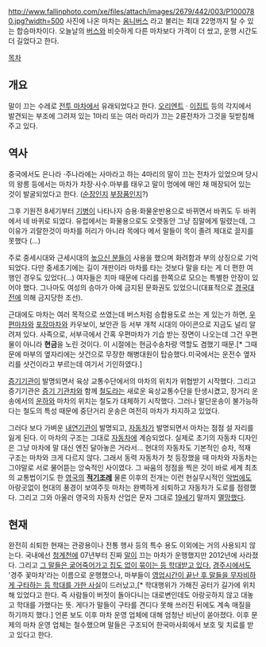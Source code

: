 http://www.fallinphoto.com/xe/files/attach/images/2679/442/003/P1000780.jpg?width=500
사진에 나온 마차는 [[옴니버스]] 라고 불리는 최대 22명까지 탈 수 있는 합승마차이다. 오늘날의 [[버스]]와 비슷하게 다른 마차보다 가격이 더 쌌고, 운행 시간도 더 길었다고 한다.

[[목차]]

== 개요 ==
말이 끄는 수레로 [[전투 마차]]에서 유래되었다고 한다. [[오리엔트]] · [[이집트]] 등의 각지에서 발견되는 부조에 그려져 있는 1마리 또는 여러 마리가 끄는 2륜전차가 그것을 뒷받침해주고 있다.

== 역사 == 
중국에서도 은나라 ·주나라에는 사마라고 하는 4마리의 말이 끄는 전차가 있었으며 당시의 왕릉 등에서는 마차가 차장·사수.마부를 태우고 말이 멍에에 매인 채 매장되어 있는 것이 발굴되었다고 한다. ([[순장]]인지 [[부장품]]인지?)

그후 기원전 8세기부터 [[기병]]이 나타나자 승용·화물운반용으로 바뀌면서 바퀴도 두 바퀴에서 네 바퀴로 되었다. 유럽에서는 화물용으로도 오랫동안 그냥 짐말에게 밀렸는데, 그 이유가 괴랄한것이 마차를 허리가 아니라 목에다 메서 말들이 목이 졸려 제대로 끌지를 못했다 (...)

주로 중세시대와 근세시대의 [[높으신 분들]]이 사용을 했으며 화려함과 부의 상징으로 기억되었다. 다만 중세초기에는 길이 개판이라 마차를 타는 것보다 말을 타는 게 더 편한 여행인 경우도 있었다(...) 여자들은 치마 때문에 다리를 한쪽으로 모으는 특별한 안장이 있어야 했다. 그나마도 여성의 승마가 아예 금지된 문화권도 있었으니(대표적으로 [[경국대전]]에 의해 금지당한 조선).

근대에도 마차는 여러 목적으로 쓰였는데 버스처럼 승합용도로 쓰는 게 있는가 하면, [[우편마차]]와 [[포장마차]]와 카우보이, 보안관 등 서부 개척 시대의 아이콘으로 지금도 널리 알려져 있다. 사족으로, 서부극에서 간혹 우편마차가 기습 받는 장면이 나오는데 그건 우편물이 아니라 '''현금'''을 노린 것이다. 이 시절에는 현금수송차량 역할도 겸했기 때문.[* 그때문에 마부의 옆자리에는 샷건으로 무장한 해병대원이 탑승했다.미국에서는 운전수 옆자리를 샷건이라고 부르는데 여기서 기인하였다.]

[[증기기관]]이 발명되면서 육상 교통수단에서의 마차의 위치가 위협받기 시작했다. 그리고 증기기관은 [[증기 기관차]]와 함께 [[철도]]라는 새로운 육상교통수단을 탄생시켰고, 장거리 운송에서의 [[운하]]와 마차의 위치는 철도가 대체하기 시작했다. 그러나 말단운송이 불가능하다는 철도의 특성 때문에 중단거리 운송은 여전히 마차가 차지하고 있었다. 

그러다 보다 가벼운 [[내연기관]]이 발명되고, [[자동차]]가 발명되면서 마차는 점점 설 자리를 잃게 된다. 이 마차의 구조는 그대로 [[자동차]]에 계승되었다. 실제로 초기의 자동차 디자인은 그냥 마차에 말 대신 엔진 달아놓은 거라서... 현대의 자동차도 기본적인 승차, 적재 구조는 마차와 크게 다르지 않다. 그래서 동력 자동차가 첫 등장했을 때 마차와 자동차는 그야말로 서로 물어뜯는 앙숙적인 사이였다. 그 싸움의 정점을 찍은 것이 바로 세계 최초의 교통법이기도 한 [[영국]]의 '''[[적기조례]]''' 물론 이후의 전개는 이런 현실무시적인 [[악법]]에도 아랑곳없이 현대의 풍경이 보여주듯 마차는 완벽하게 쇠퇴하고 자동차가 도로를 점령했다. 그리고 그와 아울러 영국의 자동차 산업은 문자 그대로 [[19세기]] 말까지 [[멸망]]했다.

== 현재 ==
완전히 쇠퇴한 현재는 관광용이나 전통 행사 등의 특수 용도 이외에는 거의 사용되지 않는다. 
국내에선 [[청계천]]에 07년부터 진짜 [[말]]이 끄는 마차가 운행했지만 2012년에 사라졌다. 그리고 [http://media.daum.net/society/others/newsview?newsid=20121215031018175 그 말들은 굶어죽어가고 집도 없이 묶이는 등 학대받고 있다.] [[경주시]]에서도 '경주 꽃마차'라는 이름으로 운행했으나, 마부들이 [http://news.naver.com/main/read.nhn?mode=LSD&mid=sec&sid1=102&oid=437&aid=0000069030 영업시간이 끝난 후 말들을 무자비하게 구타하는 등 학대를 가한 사실]이 드러났고,[* 학대행위가 가해진 공터가 길가에 위치해 있었다고 한다. 즉 사람들이 버젓이 돌아다니는 대로변인데도 아랑곳하지 않고 대놓고 학대를 가했다는 뜻. 게다가 말들이 구타를 견디다 못해 쓰러진 뒤에도 계속 매질을 하기까지 했다.] 언론 보도 이후 마차 운영 업체에 대해 엄청난 비난이 쏟아졌다. 이후 문제의 마차 운영 업체는 철수했으며 말들은 구조되어 한국마사회에서 보호 및 치료를 받고 있다고 한다. 
